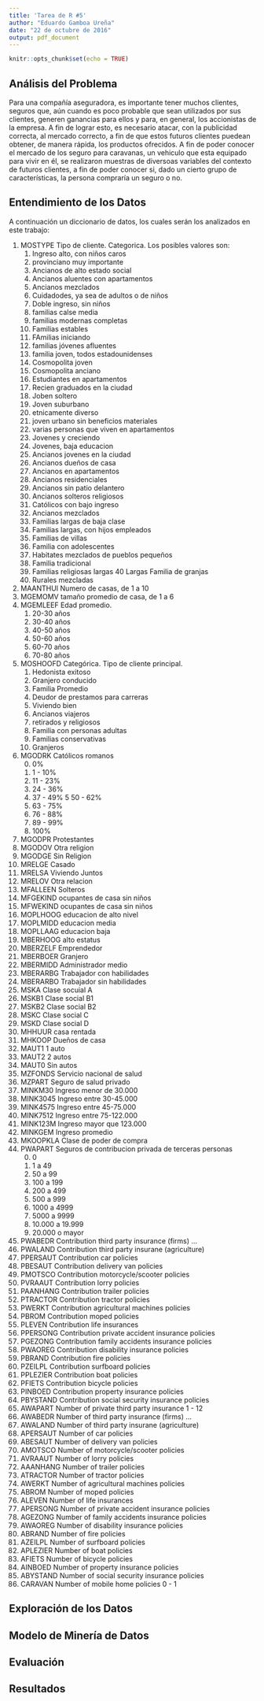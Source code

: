 ```yaml
---
title: 'Tarea de R #5'
author: "Eduardo Gamboa Ureña"
date: "22 de octubre de 2016"
output: pdf_document
---
```


```r
knitr::opts_chunk$set(echo = TRUE)
```

## Análisis del Problema
Para una compañía aseguradora, es importante tener muchos clientes, seguros que, aún cuando es poco probable que sean utilizados por sus clientes, generen ganancias para ellos y para, en general, los accionistas de la empresa. A fin de lograr esto, es necesario atacar, con la publicidad correcta, al mercado correcto, a fin de que estos futuros clientes puedean obtener, de manera rápida, los productos ofrecidos. 
A fin de poder conocer el mercado de los seguro para caravanas, un vehiculo que esta equipado para vivir en él, se realizaron muestras de diversoas variables del contexto de futuros clientes, a fin de poder conocer si, dado un cierto grupo de características, la persona compraría un seguro o no. 

## Entendimiento de los Datos

A continuación un diccionario de datos, los cuales serán los analizados en este trabajo:

1. MOSTYPE Tipo de cliente. Categorica. Los posibles valores son:
    1. Ingreso alto, con niños caros
    2. provinciano muy importante
    3. Ancianos de alto estado social
    4. Ancianos aluentes con apartamentos
    5. Ancianos mezclados
    6. Cuidadodes, ya sea de adultos o de niños
    7. Doble ingreso, sin niños
    8. familias calse media
    9. familias modernas completas
    10. Familias estables
    11. FAmilias iniciando
    12. familias jóvenes afluentes
    13. familia joven, todos estadounidenses
    14. Cosmopolita joven
    15. Cosmopolita anciano
    16. Estudiantes en apartamentos
    17. Recien graduados en la ciudad
    18. Joben soltero
    19. Joven suburbano
    20. etnicamente diverso
    21. joven urbano sin beneficios materiales
    22. varias personas que viven en apartamentos
    23. Jovenes y creciendo
    24. Jovenes, baja educacion
    25. Ancianos jovenes en la ciudad
    26. Ancianos dueños de casa
    27. Ancianos en apartamentos
    28. Ancianos residenciales
    29. Ancianos sin patio delantero
    30. Ancianos solteros religiosos
    31. Católicos con bajo ingreso
    32. Ancianos mezclados
    33. Familias largas de baja clase
    34. Familias largas, con hijos empleados
    35. Familias de villas
    36. Familia con adolescentes
    37. Habitates mezclados de pueblos pequeños
    38. Familia tradicional
    39. Familias religiosas largas
    40  Largas Familia de granjas
    41. Rurales mezcladas

2. MAANTHUI Numero de casas, de 1 a 10
3. MGEMOMV tamaño promedio de casa, de 1 a 6
4. MGEMLEEF Edad promedio.
    1. 20-30 años
    2. 30-40 años
    3. 40-50 años
    4. 50-60 años
    5. 60-70 años
    6. 70-80 años
5. MOSHOOFD Categórica. Tipo de cliente principal.
    1. Hedonista exitoso
    2. Granjero conducido
    3. Familia Promedio
    4. Deudor de prestamos para carreras
    5. Viviendo bien
    6. Ancianos viajeros
    7. retirados y religiosos
    8. Familia con personas adultas
    9. Familias conservativas
    10. Granjeros
6. MGODRK Católicos romanos
    0. 0%
    1. 1 - 10%
    2. 11 - 23%
    3. 24 - 36%
    4. 37 - 49%
    5 50 - 62%
    6. 63 - 75%
    7. 76 - 88%
    8. 89 - 99%
    9. 100%
7. MGODPR Protestantes
8. MGODOV Otra religion
9. MGODGE Sin Religion
10. MRELGE Casado
11. MRELSA Viviendo Juntos
12. MRELOV Otra relacion
13. MFALLEEN Solteros
14. MFGEKIND ocupantes de casa sin niños
15. MFWEKIND ocupantes de casa sin niños
16. MOPLHOOG educacion de alto nivel
17. MOPLMIDD educacion media
18. MOPLLAAG educacion baja
19. MBERHOOG alto estatus
20. MBERZELF Emprendedor
21. MBERBOER Granjero
22. MBERMIDD Administrador medio
23. MBERARBG Trabajador con habilidades
24. MBERARBO Trabajador sin habilidades
25. MSKA Clase socuial A
26. MSKB1 Clase social B1
27. MSKB2 Clase social B2
28. MSKC Clase social C
29. MSKD Clase social D
30. MHHUUR casa rentada
31. MHKOOP Dueños de casa
32. MAUT1 1 auto
33. MAUT2 2 autos
34. MAUT0 Sin autos
35. MZFONDS Servicio nacional de salud
36. MZPART Seguro de salud privado
37. MINKM30 Ingreso menor de  30.000
38. MINK3045 Ingreso entre 30-45.000
39. MINK4575 Ingreso entre 45-75.000
40. MINK7512 Ingreso entre 75-122.000
41. MINK123M Ingreso mayor que 123.000
42. MINKGEM Ingreso promedio
43. MKOOPKLA Clase de poder de compra
44. PWAPART Seguros de contribucion privada de terceras personas
    0. 0
    1. 1 a 49
    2. 50 a 99
    3. 100 a 199
    4. 200 a 499
    5. 500 a 999
    6. 1000 a 4999
    7. 5000 a 9999
    8. 10.000 a 19.999
    9. 20.000 o mayor
45. PWABEDR Contribution third party insurance (firms) ...
46. PWALAND Contribution third party insurane (agriculture)
47. PPERSAUT Contribution car policies
48. PBESAUT Contribution delivery van policies
49. PMOTSCO Contribution motorcycle/scooter policies
50. PVRAAUT Contribution lorry policies
51. PAANHANG Contribution trailer policies
52. PTRACTOR Contribution tractor policies
53. PWERKT Contribution agricultural machines policies 
54. PBROM Contribution moped policies
55. PLEVEN Contribution life insurances
56. PPERSONG Contribution private accident insurance policies
57. PGEZONG Contribution family accidents insurance policies
58. PWAOREG Contribution disability insurance policies
59. PBRAND Contribution fire policies
60. PZEILPL Contribution surfboard policies
61. PPLEZIER Contribution boat policies
62. PFIETS Contribution bicycle policies
63. PINBOED Contribution property insurance policies
64. PBYSTAND Contribution social security insurance policies
65. AWAPART Number of private third party insurance 1 - 12
66. AWABEDR Number of third party insurance (firms) ...
67. AWALAND Number of third party insurane (agriculture)
68. APERSAUT Number of car policies
69. ABESAUT Number of delivery van policies
70. AMOTSCO Number of motorcycle/scooter policies
71. AVRAAUT Number of lorry policies
72. AAANHANG Number of trailer policies
73. ATRACTOR Number of tractor policies
74. AWERKT Number of agricultural machines policies
75. ABROM Number of moped policies
76. ALEVEN Number of life insurances
77. APERSONG Number of private accident insurance policies
78. AGEZONG Number of family accidents insurance policies
79. AWAOREG Number of disability insurance policies
80. ABRAND Number of fire policies
81. AZEILPL Number of surfboard policies
82. APLEZIER Number of boat policies
83. AFIETS Number of bicycle policies
84. AINBOED Number of property insurance policies
85. ABYSTAND Number of social security insurance policies
86. CARAVAN Number of mobile home policies 0 - 1













## Exploración de los Datos

## Modelo de Minería de Datos

## Evaluación

## Resultados